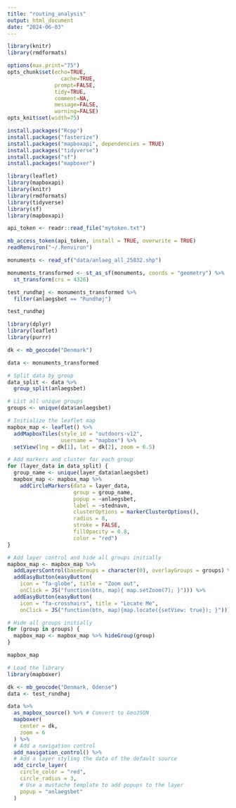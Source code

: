 ```yaml
---
title: "routing_analysis"
output: html_document
date: "2024-06-03"
---
```


```r
library(knitr)
library(rmdformats)

options(max.print="75")
opts_chunk$set(echo=TRUE,
	             cache=TRUE,
               prompt=FALSE,
               tidy=TRUE,
               comment=NA,
               message=FALSE,
               warning=FALSE)
opts_knit$set(width=75)
```

```r
install.packages("Rcpp")
install.packages("fasterize")
install.packages("mapboxapi", dependencies = TRUE)
install.packages("tidyverse")
install.packages("sf")
install.packages("mapboxer")
```

```r
library(leaflet)
library(mapboxapi)
library(knitr)
library(rmdformats)
library(tidyverse)
library(sf)
library(mapboxapi)
```

```r
api_token <- readr::read_file("mytoken.txt")

mb_access_token(api_token, install = TRUE, overwrite = TRUE)
readRenviron("~/.Renviron")
```

```r

monuments <- read_sf("data/anlaeg_all_25832.shp")

monuments_transformed <- st_as_sf(monuments, coords = "geometry") %>% 
  st_transform(crs = 4326)

test_rundhøj <- monuments_transformed %>% 
  filter(anlaegsbet == "Rundhøj")

test_rundhøj

```

```r
library(dplyr)
library(leaflet)
library(purrr)

dk <- mb_geocode("Denmark")

data <- monuments_transformed

# Split data by group
data_split <- data %>%
  group_split(anlaegsbet)

# List all unique groups
groups <- unique(data$anlaegsbet)

# Initialize the leaflet map
mapbox_map <- leaflet() %>%
  addMapboxTiles(style_id = "outdoors-v12",
                 username = "mapbox") %>%
  setView(lng = dk[1], lat = dk[2], zoom = 6.5)

# Add markers and cluster for each group
for (layer_data in data_split) {
  group_name <- unique(layer_data$anlaegsbet)
  mapbox_map <- mapbox_map %>%
    addCircleMarkers(data = layer_data,
                     group = group_name,
                     popup = ~anlaegsbet,
                     label = ~stednavn,
                     clusterOptions = markerClusterOptions(),
                     radius = 8,
                     stroke = FALSE,
                     fillOpacity = 0.8,
                     color = "red")
}

# Add layer control and hide all groups initially
mapbox_map <- mapbox_map %>%
  addLayersControl(baseGroups = character(0), overlayGroups = groups) %>%
  addEasyButton(easyButton(
    icon = "fa-globe", title = "Zoom out",
    onClick = JS("function(btn, map){ map.setZoom(7); }"))) %>%
  addEasyButton(easyButton(
    icon = "fa-crosshairs", title = "Locate Me",
    onClick = JS("function(btn, map){map.locate({setView: true}); }")))

# Hide all groups initially
for (group in groups) {
  mapbox_map <- mapbox_map %>% hideGroup(group)
}

mapbox_map
```

```r
# Load the library
library(mapboxer)

dk <- mb_geocode("Denmark, Odense")
data <- test_rundhøj 

data %>% 
  as_mapbox_source() %>% # Convert to GeoJSON
  mapboxer(
    center = dk,
    zoom = 6
  ) %>%
  # Add a navigation control
  add_navigation_control() %>%
  # Add a layer styling the data of the default source
  add_circle_layer(
    circle_color = "red",
    circle_radius = 3,
    # Use a mustache template to add popups to the layer
    popup = "anlaegsbet"
  )
```